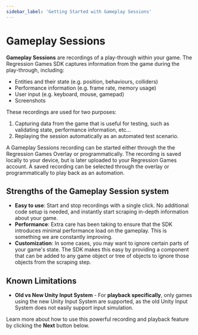 ```yaml
---
sidebar_label: 'Getting Started with Gameplay Sessions'
---
```


# Gameplay Sessions

**Gameplay Sessions** are recordings of a play-through within your game. The Regression Games SDK captures
information from the game during the play-through, including:

- Entities and their state (e.g. position, behaviours, colliders)
- Performance information (e.g. frame rate, memory usage)
- User input (e.g. keyboard, mouse, gamepad)
- Screenshots

These recordings are used for two purposes:

1. Capturing data from the game that is useful for testing, such as validating state, performance information, etc...
2. Replaying the session automatically as an automated test scenario.

A Gameplay Sessions recording can be started either through the the Regression Games Overlay or programmatically. The
recording is saved locally to your device, but is later uploaded to your Regression Games account. A saved recording
can be selected through the overlay or programmatically to play back as an automation.

## Strengths of the Gameplay Session system

- **Easy to use**: Start and stop recordings with a single click. No additional code setup is needed, and instantly
  start scraping in-depth information about your game.
- **Performance**: Extra care has been taking to ensure that the SDK introduces minimal performance load on the
  gameplay. This is something we are constantly improving.
- **Customization**: In some cases, you may want to ignore certain parts of your game's state. The SDK makes this easy
  by providing a component that can be added to any game object or tree of objects to ignore those objects from the
  scraping step.

## Known Limitations

- **Old vs New Unity Input System** - For **playback specifically**, only games using the new Unity Input System are
  supported, as the old Unity Input System does not easily support input simulation.


Learn more about how to use this powerful recording and playback feature by clicking the **Next** button below.
